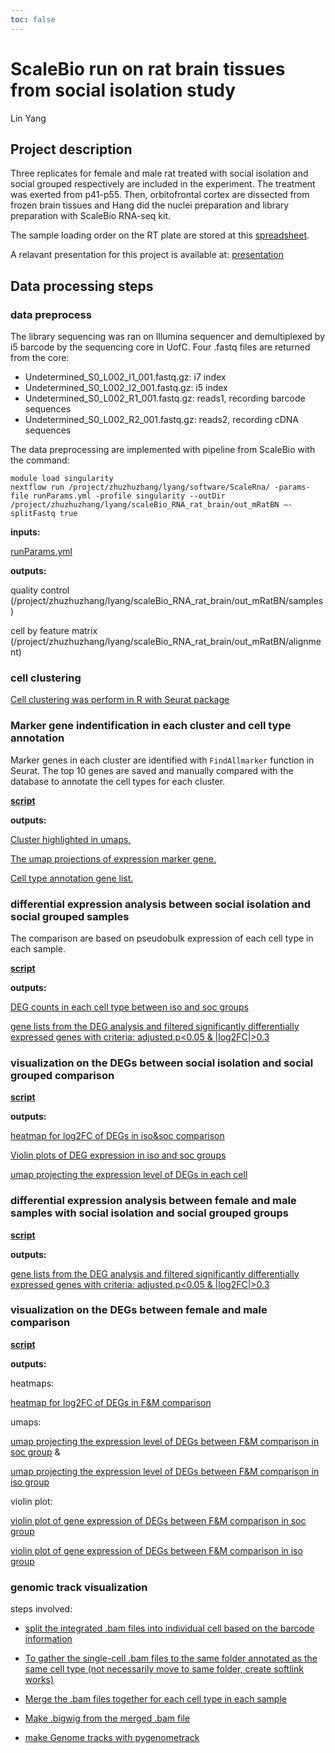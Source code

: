 ```yaml
---
toc: false
---
```


# ScaleBio run on rat brain tissues from social isolation study
Lin Yang

## Project description
Three replicates for female and male rat treated with social isolation and social grouped respectively are included in the experiment. The treatment was exerted from p41-p55. Then, orbitofrontal cortex are dissected from frozen brain tissues and Hang did the nuclei preparation and library preparation with ScaleBio RNA-seq kit.

The sample loading order on the RT plate are stored at this [spreadsheet](https://github.com/mmyoung/scaleBio-RNAseq-on-social_isolation-ratBrain/blob/master/data/9_6_24 12 OFC for ScaleRNA yield summary.xlsx).

A relavant presentation for this project is available at: [presentation](https://uchicago.box.com/s/o20tc5qjuk0ekn20dbln4atk9shx8sb1)

## Data processing steps
### data preprocess

The library sequencing was ran on Illumina sequencer and demultiplexed by i5 barcode by the sequencing core in UofC.
Four .fastq files are returned from the core: 

* Undetermined_S0_L002_I1_001.fastq.gz: i7 index
* Undetermined_S0_L002_I2_001.fastq.gz: i5 index
* Undetermined_S0_L002_R1_001.fastq.gz: reads1, recording barcode sequences
* Undetermined_S0_L002_R2_001.fastq.gz: reads2, recording cDNA sequences

The data preprocessing are implemented with pipeline from ScaleBio with the command:

```
module load singularity
nextflow run /project/zhuzhuzhang/lyang/software/ScaleRna/ -params-file runParams.yml -profile singularity --outDir /project/zhuzhuzhang/lyang/scaleBio_RNA_rat_brain/out_mRatBN —-splitFastq true
```

**inputs:**

[runParams.yml](https://github.com/mmyoung/scaleBio-RNAseq-on-social_isolation-ratBrain/blob/master/script/runParams.yml)

**outputs:**

quality control (/project/zhuzhuzhang/lyang/scaleBio_RNA_rat_brain/out_mRatBN/samples)

cell by feature matrix (/project/zhuzhuzhang/lyang/scaleBio_RNA_rat_brain/out_mRatBN/alignment)

### cell clustering

[Cell clustering was perform in R with Seurat package](cell_clustering.html)

### Marker gene indentification in each cluster and cell type annotation

Marker genes in each cluster are identified with `FindAllmarker` function in Seurat. The top 10 genes are saved and manually compared with the database to annotate the cell types for each cluster.

[**script**](cluster_annotation.html)

**outputs:**

[Cluster highlighted in umaps.](https://drive.google.com/file/d/1p-tYEjZUDYtx7mR7NflJWEPTR0LNpI-M/view?usp=drive_link)

[The umap projections of expression marker gene.](https://drive.google.com/file/d/1xW9gSP3w7PrulhY3mcOuhQFS0VB0sfg1/view?usp=drive_link)

[Cell type annotation gene list.](https://docs.google.com/spreadsheets/d/17Y31mBy9B0aljy72LLnAPNpoxCN6zZLhlXBFzCg-awM/edit?usp=drive_link)

### differential expression analysis between social isolation and social grouped samples

The comparison are based on pseudobulk expression of each cell type in each sample.

[**script**](DEG_analysis_iso_vs_soc.html)

**outputs:**

[DEG counts in each cell type between iso and soc groups](https://drive.google.com/file/d/1WzTyDMGrbLhniw3PyvdQhK68E4gdXiCn/view?usp=drive_link)

[gene lists from the DEG analysis and filtered significantly differentially expressed genes with criteria: adjusted.p<0.05 & |log2FC|>0.3](https://drive.google.com/drive/folders/1vyPnJ4aQlVgrAcMo2c_cSNqdUHIiz79B?usp=drive_link)


### visualization on the DEGs between social isolation and social grouped comparison

[**script**](iso_vs_soc_DEG_visualization.html)

**outputs:**

[heatmap for log2FC of DEGs in iso&soc comparison](https://drive.google.com/file/d/1OiL4bKcFYW8W-O-f-YtGFc5CgXv-2OYP/view?usp=drive_link)

[Violin plots of DEG expression in iso and soc groups](https://drive.google.com/file/d/12bkUK9wwWnwjBqQUuQmsxsbzI_nVF-8V/view?usp=drive_link)

[umap projecting the expression level of DEGs in each cell](https://drive.google.com/file/d/1XUcQwIZnNIeu8fGhCLbE9HwYXYf-RSao/view?usp=drive_link)

### differential expression analysis between female and male samples with social isolation and social grouped groups

[**script**](DEG_analysis_F_vs_M.html)

**outputs:**

[gene lists from the DEG analysis and filtered significantly differentially expressed genes with criteria: adjusted.p<0.05 & |log2FC|>0.3](https://drive.google.com/drive/folders/1R0_wEIfob2jwujwN7ijTYtl6ExWU-4Sz?usp=drive_link)


### visualization on the DEGs between female and male comparison

[**script**](sex_DEG_plot.html)

**outputs:**

heatmaps: 

[heatmap for log2FC of DEGs in F&M comparison](https://drive.google.com/drive/folders/1-MPa-pQrpmmMFsI-UmCmYJUmbA7dZKXz?usp=drive_link)

umaps: 

[umap projecting the expression level of DEGs between F&M comparison in soc group](https://drive.google.com/file/d/1ujv1Oxv-nIDN9WiGDA9KChfhR6LS5nWl/view?usp=drive_link) &

[umap projecting the expression level of DEGs between F&M comparison in iso group](https://drive.google.com/file/d/1vyZy_f4YklpoiqHshb8UcBFwxCYjaVjk/view?usp=drive_link)

violin plot: 

[violin plot of gene expression of DEGs between F&M comparison in soc group](https://drive.google.com/file/d/1GnPFiDTRAboEHK_34HY5XSBzRK9bS01T/view?usp=drive_link)

[violin plot of gene expression of DEGs between F&M comparison in iso group](https://drive.google.com/file/d/1elizpJDO6-6KoptOsUv8xzSR96Oi7R4r/view?usp=drive_link)

### genomic track visualization 

steps involved:

* [split the integrated .bam files into individual cell based on the barcode information](https://github.com/mmyoung/scaleBio-RNAseq-on-social_isolation-ratBrain/blob/master/script/workflow.sh)

* [To gather the single-cell .bam files to the same folder annotated as the same cell type (not necessarily move to same folder, create softlink works)](/blob/master/script/run_bam_gather.sh)

* [Merge the .bam files together for each cell type in each sample](https://github.com/mmyoung/scaleBio-RNAseq-on-social_isolation-ratBrain/blob/master/script/samtools_merge.sh)

* [Make .bigwig from the merged .bam file](https://github.com/mmyoung/scaleBio-RNAseq-on-social_isolation-ratBrain/blob/master/script/make_bigwig.sh)

* [make Genome tracks with pygenometrack](https://github.com/mmyoung/scaleBio-RNAseq-on-social_isolation-ratBrain/blob/master/script/soc_FvsM_pygenometrack.sh)


